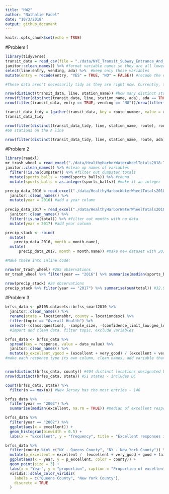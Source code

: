```yaml
---
title: "HW2"
author: "Nathalie Fadel"
date: "10/3/2018"
output: github_document
---
```


```r
knitr::opts_chunk$set(echo = TRUE)
```

#Problem 1
```r
library(tidyverse)
transit_data = read_csv(file = "./data/NYC_Transit_Subway_Entrance_And_Exit_Data.csv") %>% #data import
janitor::clean_names() %>% #format variable names so they are all lowercase snake
select(line:entry, vending, ada) %>%  #keep only these variables
mutate(entry = recode(entry, "YES" = TRUE, "NO" = FALSE)) #recode the entry variable

#These data aren't necessarily tidy as they are right now. Currently, there are 19 variables (columns) and 1868 rows. The variable names are all formatted the same way and some variables have been discarded, but the routes 1-11 variables don't say much about the dataset unless you already know that the more routes the station services, the more columns that station will have filled in. This is not a good way of organizing and expressing this data. 

nrow(distinct(transit_data, line, station_name)) #how many distinct stations are there? 465.
nrow(filter(distinct(transit_data, line, station_name, ada), ada == TRUE)) #how many stations are ada compliant? 84.
nrow(filter(transit_data, entry == TRUE, vending == "NO"))/nrow(filter(transit_data, vending == "NO")) #proportion of stations with entry but no vending machine = 0.377

transit_data_tidy = (gather(transit_data, key = route_number, value = route, route1:route11)) #new dataframe where route number and route name are two variables
transit_data_tidy

nrow(filter(distinct(transit_data_tidy, line, station_name, route), route == "A"))
#60 stations on the A line

nrow(filter(distinct(transit_data_tidy, line, station_name, route, ada), route == "A", ada == TRUE)) #of those 60, only 17 are ADA compliant. SAD!
```

#Problem 2
```r
library(readxl)
mr_trash_wheel = read_excel("./data/HealthyHarborWaterWheelTotals2018-7-28.xlsx", "Mr. Trash Wheel", range = "A2:N338") %>% #import mr trash wheel datasheet from cell A2 to N258
janitor::clean_names() %>% #clean up names of variables
  filter(!is.na(dumpster)) %>% #filter out dumpster totals
  mutate(sports_balls = round(sports_balls)) %>% #round 
  mutate(sports_balls = as.integer(sports_balls)) #make it an integer

precip_data_2016 = read_excel("./data/HealthyHarborWaterWheelTotals2018-7-28.xlsx", "2016 Precipitation", range = "A2:B14") %>%
  janitor::clean_names() %>%
  mutate(year = 2016) #add a year column
  
precip_data_2017 = read_excel("./data/HealthyHarborWaterWheelTotals2018-7-28.xlsx", "2017 Precipitation", range = "A2:B14") %>%
  janitor::clean_names() %>%
  filter(!is.na(total)) %>% #filter out months with no data
  mutate(year = 2017) #add year column

precip_stack <- rbind(
  mutate(
    precip_data_2016, month = month.name), 
  mutate(
      precip_data_2017, month = month.name)) #make new dataset with 2016 and 2017 precipitation datasets stacked on top of each other, and change month number to month name

#Make these into inline code:

nrow(mr_trash_wheel) #285 observations
mr_trash_wheel %>% filter(year == "2016") %>% summarise(median(sports_balls)) #median number of sports balls picked up in 2016 was 26

nrow(precip_stack) #24 observations
precip_stack %>% filter(year == "2017") %>% summarise(sum(total)) #32.93 inches of rain total
```

#Problem 3
```r
brfss_data <- p8105.datasets::brfss_smart2010 %>%
  janitor::clean_names() %>%
  rename(state = locationabbr, county = locationdesc) %>%
  filter(topic == "Overall Health") %>%
  select(-(class:question), -sample_size, -(confidence_limit_low:geo_location))
  #import and clean data, filter topic, exclude variables

brfss_data <- brfss_data %>%
  spread(key = response, value = data_value) %>%
  janitor::clean_names() %>%
  mutate(p_excellent_vgood = (excellent + very_good) / (excellent + very_good + good + fair + poor))
#make each response type its own column, clean names, add variable that is the proportion of excellent and very good responses.


nrow(distinct(brfss_data, county)) #404 distinct locations designated by county
nrow(distinct(brfss_data, state)) #51 states - includes DC

count(brfss_data, state) %>%
  filter(n == max(n)) #New Jersey has the most entries - 146

brfss_data %>% 
  filter(year == "2002") %>%
  summarise(median(excellent, na.rm = TRUE)) #median of excellent responses in 2002 is 23.6.

brfss_data %>%
  filter(year == "2002") %>%
  ggplot(aes(x = excellent)) +
  geom_histogram(binwidth = 0.5) +
  labs(x = "Excellent", y = "frequency", title = "Excellent responses in 2002")

brfss_data %>%
  filter(county %in% c("NY - Queens County", "NY - New York County")) %>%
  mutate(p_excellent = excellent /  (excellent + very_good + good + fair + poor)) %>% 
  ggplot(aes(x = year, y = p_excellent, color = county)) +
  geom_point(size = 3) +
  labs(x = "Year", y = "proportion", caption = "Proportion of excellent responses in Queens and NY Counties, 2002-2010")
  viridis::scale_color_viridis(
    labels = c("Queens County", "New York County"),
    discrete = TRUE
  )

```



